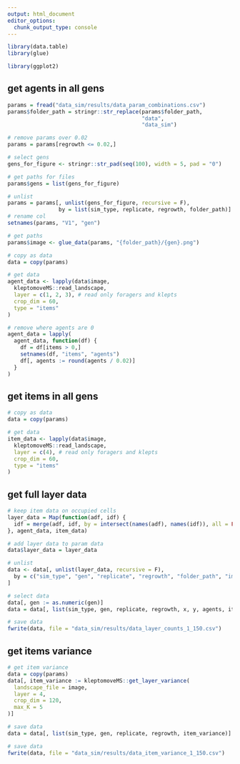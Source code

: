 ```yaml
---
output: html_document
editor_options: 
  chunk_output_type: console
---
```


```r
library(data.table)
library(glue)

library(ggplot2)
```

## get agents in all gens

```r
params = fread("data_sim/results/data_param_combinations.csv")
params$folder_path = stringr::str_replace(params$folder_path,
                                          "data", 
                                          "data_sim")

# remove params over 0.02
params = params[regrowth <= 0.02,]

# select gens
gens_for_figure <- stringr::str_pad(seq(100), width = 5, pad = "0")

# get paths for files 
params$gens = list(gens_for_figure)

# unlist
params = params[, unlist(gens_for_figure, recursive = F),
                by = list(sim_type, replicate, regrowth, folder_path)]
# rename col
setnames(params, "V1", "gen")

# get paths
params$image <- glue_data(params, "{folder_path}/{gen}.png")

# copy as data
data = copy(params)
```

```r
# get data
agent_data <- lapply(data$image,
  kleptomoveMS::read_landscape,
  layer = c(1, 2, 3), # read only foragers and klepts
  crop_dim = 60,
  type = "items"
)

# remove where agents are 0
agent_data = lapply(
  agent_data, function(df) {
    df = df[items > 0,]
    setnames(df, "items", "agents")
    df[, agents := round(agents / 0.02)]
  }
)
```

## get items in all gens

```r
# copy as data
data = copy(params)

# get data
item_data <- lapply(data$image,
  kleptomoveMS::read_landscape,
  layer = c(4), # read only foragers and klepts
  crop_dim = 60,
  type = "items"
)
```

## get full layer data

```r
# keep item data on occupied cells
layer_data = Map(function(adf, idf) {
  idf = merge(adf, idf, by = intersect(names(adf), names(idf)), all = FALSE)
}, agent_data, item_data)

# add layer data to param data
data$layer_data = layer_data

# unlist
data <- data[, unlist(layer_data, recursive = F),
  by = c("sim_type", "gen", "replicate", "regrowth", "folder_path", "image")
]

# select data
data[, gen := as.numeric(gen)]
data = data[, list(sim_type, gen, replicate, regrowth, x, y, agents, items)]

# save data
fwrite(data, file = "data_sim/results/data_layer_counts_1_150.csv")
```

## get items variance

```r
# get item variance
data = copy(params)
data[, item_variance := kleptomoveMS::get_layer_variance(
  landscape_file = image,
  layer = 4,
  crop_dim = 120,
  max_K = 5
)]

# save data
data = data[, list(sim_type, gen, replicate, regrowth, item_variance)]

# save data
fwrite(data, file = "data_sim/results/data_item_variance_1_150.csv")
```


